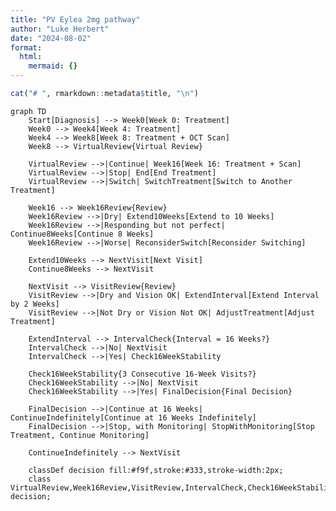```yaml
---
title: "PV Eylea 2mg pathway"
author: "Luke Herbert"
date: "2024-08-02"
format:
  html:
    mermaid: {}
---
```


```r
cat("# ", rmarkdown::metadata$title, "\n")
```

```mermaid
graph TD
    Start[Diagnosis] --> Week0[Week 0: Treatment]
    Week0 --> Week4[Week 4: Treatment]
    Week4 --> Week8[Week 8: Treatment + OCT Scan]
    Week8 --> VirtualReview{Virtual Review}
    
    VirtualReview -->|Continue| Week16[Week 16: Treatment + Scan]
    VirtualReview -->|Stop| End[End Treatment]
    VirtualReview -->|Switch| SwitchTreatment[Switch to Another Treatment]
    
    Week16 --> Week16Review{Review}
    Week16Review -->|Dry| Extend10Weeks[Extend to 10 Weeks]
    Week16Review -->|Responding but not perfect| Continue8Weeks[Continue 8 Weeks]
    Week16Review -->|Worse| ReconsiderSwitch[Reconsider Switching]
    
    Extend10Weeks --> NextVisit[Next Visit]
    Continue8Weeks --> NextVisit
    
    NextVisit --> VisitReview{Review}
    VisitReview -->|Dry and Vision OK| ExtendInterval[Extend Interval by 2 Weeks]
    VisitReview -->|Not Dry or Vision Not OK| AdjustTreatment[Adjust Treatment]
    
    ExtendInterval --> IntervalCheck{Interval = 16 Weeks?}
    IntervalCheck -->|No| NextVisit
    IntervalCheck -->|Yes| Check16WeekStability
    
    Check16WeekStability{3 Consecutive 16-Week Visits?}
    Check16WeekStability -->|No| NextVisit
    Check16WeekStability -->|Yes| FinalDecision{Final Decision}
    
    FinalDecision -->|Continue at 16 Weeks| ContinueIndefinitely[Continue at 16 Weeks Indefinitely]
    FinalDecision -->|Stop, with Monitoring| StopWithMonitoring[Stop Treatment, Continue Monitoring]
    
    ContinueIndefinitely --> NextVisit
    
    classDef decision fill:#f9f,stroke:#333,stroke-width:2px;
    class VirtualReview,Week16Review,VisitReview,IntervalCheck,Check16WeekStability,FinalDecision decision;
```